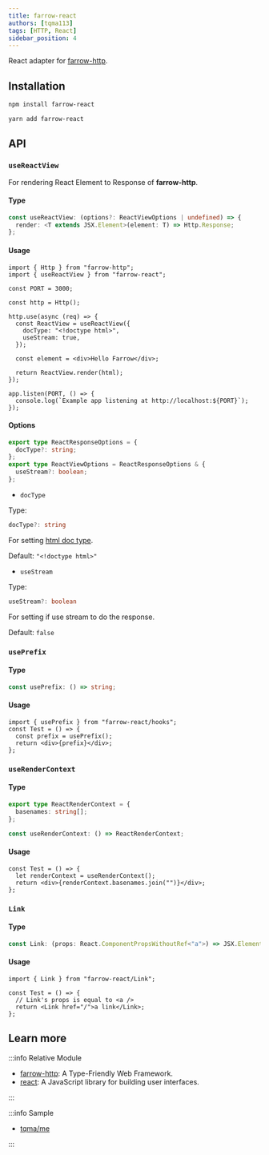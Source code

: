 ```yaml
---
title: farrow-react
authors: [tqma113]
tags: [HTTP, React]
sidebar_position: 4
---
```



React adapter for [farrow-http](./01-farrow-http.mdx).

## Installation

<Tabs groupId="package-tool">
<TabItem value="npm" label="npm">

```bash
npm install farrow-react
```

</TabItem>
<TabItem value="yarn" label="Yarn" default>

```bash
yarn add farrow-react
```

</TabItem>
</Tabs>

## API

### `useReactView`

For rendering React Element to Response of **farrow-http**.

#### Type

```ts
const useReactView: (options?: ReactViewOptions | undefined) => {
  render: <T extends JSX.Element>(element: T) => Http.Response;
};
```

#### Usage

```tsx
import { Http } from "farrow-http";
import { useReactView } from "farrow-react";

const PORT = 3000;

const http = Http();

http.use(async (req) => {
  const ReactView = useReactView({
    docType: "<!doctype html>",
    useStream: true,
  });

  const element = <div>Hello Farrow</div>;

  return ReactView.render(html);
});

app.listen(PORT, () => {
  console.log(`Example app listening at http://localhost:${PORT}`);
});
```

#### Options

```ts
export type ReactResponseOptions = {
  docType?: string;
};
export type ReactViewOptions = ReactResponseOptions & {
  useStream?: boolean;
};
```

- `docType`

Type:

```ts
docType?: string
```

For setting [html doc type](https://developer.mozilla.org/en-US/docs/Glossary/Doctype).

Default: `"<!doctype html>"`

- `useStream`

Type:

```ts
useStream?: boolean
```

For setting if use stream to do the response.

Default: `false`

### `usePrefix`

#### Type

```ts
const usePrefix: () => string;
```

#### Usage

```tsx
import { usePrefix } from "farrow-react/hooks";
const Test = () => {
  const prefix = usePrefix();
  return <div>{prefix}</div>;
};
```

### `useRenderContext`

#### Type

```ts
export type ReactRenderContext = {
  basenames: string[];
};

const useRenderContext: () => ReactRenderContext;
```

#### Usage

```tsx
const Test = () => {
  let renderContext = useRenderContext();
  return <div>{renderContext.basenames.join("")}</div>;
};
```

### `Link`

#### Type

```ts
const Link: (props: React.ComponentPropsWithoutRef<"a">) => JSX.Element;
```

#### Usage

```tsx
import { Link } from "farrow-react/Link";

const Test = () => {
  // Link's props is equal to <a />
  return <Link href="/">a link</Link>;
};
```

## Learn more

:::info Relative Module

- [farrow-http](./01-farrow-http.mdx): A Type-Friendly Web Framework.
- [react](https://reactjs.org/): A JavaScript library for building user interfaces.

:::

:::info Sample

- [tqma/me](https://github.com/tqma113/me/blob/main/start.ts)

:::
